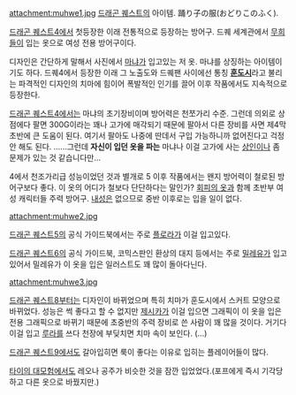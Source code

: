 attachment:muhwe1.jpg
[[드래곤 퀘스트]]의 아이템. 踊り子の服(おどりこのふく).

[[드래곤 퀘스트4]]에서 첫등장한 이래 전통적으로 등장하는 방어구.
드퀘 세계관에서 [[무희]]들이 입는 옷으로 여성 전용 방어구이다.

디자인은 간단하게 말해서 사진에서 [[마냐]]가 입고있는 저 옷. 마냐를 상징하는 아이템이기도 하다.
드퀘4에서 등장한 이래 그 노출도와 드퀘팬 사이에선 통칭 '''[[훈도시]]'''라고 불리는 파격적인 디자인의 치마에 힘이어 폭발적인 인기를 끌어 이후 작품에서도 지속적으로 등장한다.

[[드래곤 퀘스트4]]에서는 마냐의 초기장비이며 방어력은 천쪼가리 수준. 그런데 의외로 상점에다 팔면 300G이라는 꽤나 고가에 매각되기 때문에 팔아서 다른 장비를 사면 제4막 초반에 큰 도움이 된다. 여기서 팔아도 나중에 딴데서 구입 가능하니까 없어진다고 걱정 안 해도 된다. ......그런데 '''자신이 입던 옷을 파는''' 마냐나 이걸 고가에 사는 [[상인]]이나 좀 문제가 있는 것 같습니다만...

4에서 천조가리급 성능이었던 것과 별개로 5 이후 작품에서는 왠지 방어력이 철로된 방어구보다 좋다. 이 옷의 어디가 철보다 단단하다는 말인가? [[회피의 옷]]과 함께 초반부 여성 캐릭터들 주력 방어구. [[내성]]은 없으므로 중반 이후로는 입을 일이 없다.

attachment:muhwe2.jpg

[[드래곤 퀘스트5]]의 공식 가이드북에서는 주로 [[플로라]]가 이걸 입고있다.

[[드래곤 퀘스트6]]의 공식 가이드북, 코믹스판인 환상의 대지 등에서는 주로 [[밀레유]]가 입고 있어서 밀레유가 이 옷을 입은 일러스트도 꽤 많이 돌아다닌다.

attachment:muhwe3.jpg

[[드래곤 퀘스트8]]부터는 디자인이 바뀌었으며 특히 치마가 훈도시에서 스커트 모양으로 바뀌었다. 성능은 썩 좋다고 할 수 없지만 [[제시카]]가 이걸 입으면 그래픽이 이 옷을 입은 전용 그래픽으로 바뀌기 때문에 초중반의 주력 장비로 쓴 사람이 꽤 많을 것이다. 거기다 이걸 입고 [[루라]]를 쓰다 천장에 부딪치면 치마 속이 보인다. (...)

[[드래곤 퀘스트9]]에서도 갈아입히면 룩이 좋다는 이유로 입히는 플레이어들이 많다.

[[타이의 대모험]]에서도 레오나 공주가 비슷한 것을 잠깐 입었었다.(포프에게 즉시 기각당하고 다른 옷으로 바꿨지만.)
